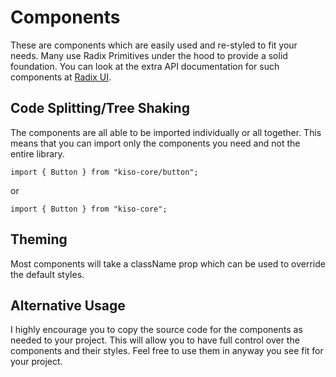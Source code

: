 
<Meta title="Components/Introduction" />

# Components

These are components which are easily used and re-styled to fit your needs. Many use Radix Primitives under the hood to provide a solid foundation.
You can look at the extra API documentation for such components at [Radix UI](https://radix-ui.com/docs/primitives/overview/introduction).

## Code Splitting/Tree Shaking

The components are all able to be imported individually or all together. This means that you can import only the components you need and not the entire library.

```tsx
import { Button } from "kiso-core/button";
```

or

```tsx
import { Button } from "kiso-core";
```

## Theming

Most components will take a className prop which can be used to override the default styles.

## Alternative Usage

I highly encourage you to copy the source code for the components as needed to your project. This will allow you to have full control over the components and their styles. Feel free to use them in anyway you see fit for your project.

